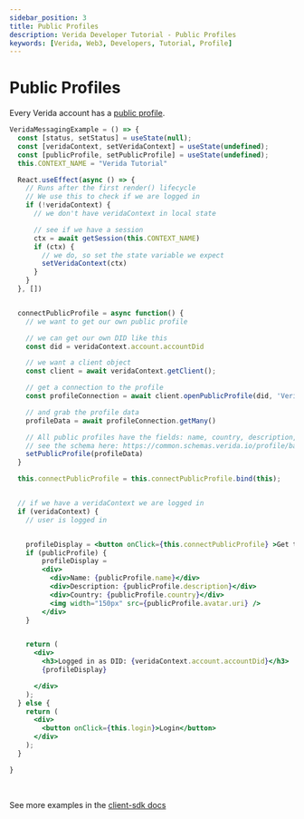 ```yaml
---
sidebar_position: 3
title: Public Profiles
description: Verida Developer Tutorial - Public Profiles
keywords: [Verida, Web3, Developers, Tutorial, Profile]
---
```


# Public Profiles

Every Verida account has a [public profile](/client-sdk/profiles.md).

```jsx live
VeridaMessagingExample = () => {
  const [status, setStatus] = useState(null);
  const [veridaContext, setVeridaContext] = useState(undefined);
  const [publicProfile, setPublicProfile] = useState(undefined);
  this.CONTEXT_NAME = "Verida Tutorial"

  React.useEffect(async () => {
    // Runs after the first render() lifecycle
    // We use this to check if we are logged in
    if (!veridaContext) {
      // we don't have veridaContext in local state

      // see if we have a session
      ctx = await getSession(this.CONTEXT_NAME)
      if (ctx) {
        // we do, so set the state variable we expect
        setVeridaContext(ctx)
      }
    }
  }, [])


  connectPublicProfile = async function() {
    // we want to get our own public profile

    // we can get our own DID like this
    const did = veridaContext.account.accountDid

    // we want a client object
    const client = await veridaContext.getClient();

    // get a connection to the profile
    const profileConnection = await client.openPublicProfile(did, 'Verida: Vault', 'basicProfile');

    // and grab the profile data
    profileData = await profileConnection.getMany()

    // All public profiles have the fields: name, country, description, avatar.uri
    // see the schema here: https://common.schemas.verida.io/profile/basicProfile/latest/schema.json
    setPublicProfile(profileData)
  }

  this.connectPublicProfile = this.connectPublicProfile.bind(this);


  // if we have a veridaContext we are logged in
  if (veridaContext) {
    // user is logged in


    profileDisplay = <button onClick={this.connectPublicProfile} >Get the Public Profile</button>
    if (publicProfile) {
        profileDisplay = 
        <div>
          <div>Name: {publicProfile.name}</div>
          <div>Description: {publicProfile.description}</div>
          <div>Country: {publicProfile.country}</div>
          <img width="150px" src={publicProfile.avatar.uri} />
        </div>
    }


    return (
      <div>
        <h3>Logged in as DID: {veridaContext.account.accountDid}</h3>
        {profileDisplay}

      </div>
    );
  } else {
    return (
      <div>
        <button onClick={this.login}>Login</button>
      </div>
    );
  }

}
```

<!-- this is a target so we can link to the end of the code block -->

<a name="runcode">&nbsp;</a>

See more examples in the [client-sdk docs](../client-sdk/profiles.md)
